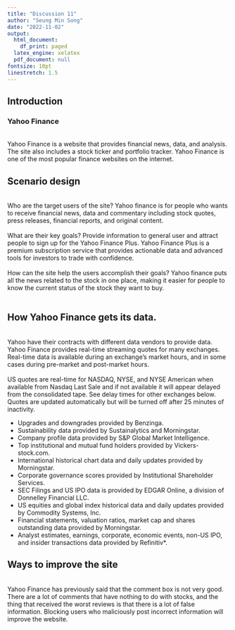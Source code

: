 ---
title: "Discussion 11"  
author: "Seung Min Song"
date: "2022-11-02"
output:
  html_document:
    df_print: paged
  latex_engine: xelatex
  pdf_document: null
fontsize: 10pt
linestretch: 1.5
---

## Introduction 

### Yahoo Finance\
\
Yahoo Finance is a website that provides financial news, data, and analysis. The site also includes a stock ticker and portfolio tracker. Yahoo Finance is one of the most popular finance websites on the internet.

## Scenario design
\
Who are the target users of the site? Yahoo finance is for people who wants to receive financial news, data and commentary including stock quotes, press releases, financial reports, and original content.\
\
What are their key goals? Provide information to general user and attract people to sign up for the Yahoo Finance Plus. Yahoo Finance Plus is a premium subscription service that provides actionable data and advanced tools for investors to trade with confidence.\
\
How can the site help the users accomplish their goals? Yahoo finance puts all the news related to the stock in one place, making it easier for people to know the current status of the stock they want to buy.\
\

## How Yahoo Finance gets its data.
\
Yahoo have their contracts with different data vendors to provide data. Yahoo Finance provides real-time streaming quotes for many exchanges. Real-time data is available during an exchange's market hours, and in some cases during pre-market and post-market hours.\
\
US quotes are real-time for NASDAQ, NYSE, and NYSE American when available from Nasdaq Last Sale and if not available it will appear delayed from the consolidated tape. See delay times for other exchanges below. Quotes are updated automatically but will be turned off after 25 minutes of inactivity.\

  * Upgrades and downgrades provided by Benzinga.
  * Sustainability data provided by Sustainalytics and Morningstar.
  * Company profile data provided by S&P Global Market Intelligence.
  * Top institutional and mutual fund holders provided by Vickers-stock.com.
  * International historical chart data and daily updates provided by Morningstar.
  * Corporate governance scores provided by Institutional Shareholder Services.
  * SEC Filings and US IPO data is provided by EDGAR Online, a division of Donnelley Financial LLC.
  * US equities and global index historical data and daily updates provided by Commodity Systems, Inc.
  * Financial statements, valuation ratios, market cap and shares outstanding data provided by Morningstar.
  * Analyst estimates, earnings, corporate, economic events, non-US IPO, and insider transactions data provided by Refinitiv*.
  
## Ways to improve the site
\
Yahoo Finance has previously said that the comment box is not very good. There are a lot of comments that have nothing to do with stocks, and the thing that received the worst reviews is that there is a lot of false information. Blocking users who maliciously post incorrect information will improve the website.
 